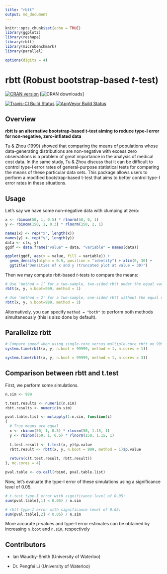 ```yaml
---
title: "rbtt"
output: md_document
---
```


```r
knitr::opts_chunk$set(echo = TRUE)
library(ggplot2)
library(reshape)
library(rbtt)
library(microbenchmark)
library(parallel)

options(digits = 4)
```

# rbtt (Robust bootstrap-based $t$-test)

[![CRAN version](https://www.r-pkg.org/badges/version/rbtt)](https://cran.r-project.org/package=rbtt) 
[![CRAN downloads](https://cranlogs.r-pkg.org/badges/grand-total/rbtt)]

[![Travis-CI Build Status](http://travis-ci.org/WannabeSmith/rbtt.svg?branch=master)](http://travis-ci.org/WannabeSmith/rbtt) 
[![AppVeyor Build Status](https://ci.appveyor.com/api/projects/status/github/WannabeSmith/rbtt?branch=master&svg=true)](https://ci.appveyor.com/project/WannabeSmith/rbtt)

## Overview

**rbtt is an alternative bootstrap-based $t$-test aiming to reduce type-I error for non-negative, zero-inflated data**

Tu & Zhou (1999) showed that comparing the means of populations whose data-generating distributions are non-negative with excess zero observations is a problem of great importance in the analysis of medical cost data. In the same study, Tu & Zhou discuss that it can be difficult to control type-I error rates of general-purpose statistical tests for comparing the means of these particular data sets. This package allows users to perform a modified bootstrap-based t-test that aims to better control type-I error rates in these situations.

## Usage

Let's say we have some non-negative data with clumping at zero:

```r
x <- rbinom(50, 1, 0.5) * rlnorm(50, 0, 1)
y <- rbinom(150, 1, 0.3) * rlnorm(150, 2, 1)
```

```r
names(x) <- rep("x", length(x))
names(y) <- rep("y", length(y))
data <- c(x, y)
ggdf <- data.frame("value" = data, "variable" = names(data))

ggplot(ggdf, aes(x = value, fill = variable)) +
  geom_density(alpha = 0.5, position = "identity") + xlim(0, 30) + 
  ggtitle("Densities of x and y (truncated plot at value = 30)")
```

Then we may compute rbtt-based $t$-tests to compare the means:

```r
# Use ‘method = 1’ for a two-sample, two-sided rbtt under the equal variance assumption,
rbtt(x, y, n.boot=999, method = 1)

# Use ’method = 2' for a two-sample, one-sided rbtt without the equal variance assumption
rbtt(x, y, n.boot=999, method = 2)
```

Alternatively, you can specify ```method = "both"``` to perform both methods simultaneously (this is also done by default).

## Parallelize rbtt

```r
# Compare speed when using single-core versus multiple-core rbtt on 99999 bootstrap resamples
system.time(rbtt(x, y, n.boot = 99999, method = 1, n.cores = 1))

system.time(rbtt(x, y, n.boot = 99999, method = 1, n.cores = 3))
```

## Comparison between rbtt and t.test

First, we perform some simulations.
```r
n.sim <- 999

t.test.results <- numeric(n.sim)
rbtt.results <- numeric(n.sim)

pval.table.list <- mclapply(1:n.sim, function(i)
{
  # True means are equal
  x <- rbinom(50, 1, 0.5) * rlnorm(50, 1.15, 1)
  y <- rbinom(150, 1, 0.5) * rlnorm(150, 1.15, 1)
  
  t.test.result <- t.test(x, y)$p.value
  rbtt.result <- rbtt(x, y, n.boot = 999, method = 1)$p.value
  
  return(c(t.test.result, rbtt.result))
}, mc.cores = 4)

pval.table <- do.call(rbind, pval.table.list)
```

Now, let's evaluate the type-I error of these simulations using a significance level of 0.05.
```r
# t.test type-I error with significance level of 0.05:
sum(pval.table[,1] < 0.05) / n.sim

# rbtt type-I error with significance level of 0.05:
sum(pval.table[,2] < 0.05) / n.sim
```

More accurate p-values and type-I error estimates can be obtained by increasing ```n.boot``` and ```n.sim```, respectively

## Contributors
* Ian Waudby-Smith (University of Waterloo)

* Dr. Pengfei Li (University of Waterloo)
